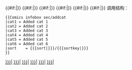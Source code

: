 {{#if:{{{cat1|}}}|[[Category:{{{cat1|}}}|{{{sort|}}}]]}}<!--
-->{{#if:{{{cat2|}}}|[[Category:{{{cat2|}}}|{{{sort|}}}]]}}<!--
-->{{#if:{{{cat3|}}}|[[Category:{{{cat3|}}}|{{{sort|}}}]]}}<!--
-->{{#if:{{{cat4|}}}|[[Category:{{{cat4|}}}|{{{sort|}}}]]}}<!--
-->{{#if:{{{cat5|}}}|[[Category:{{{cat5|}}}|{{{sort|}}}]]}}<!--
-->{{#if:{{{cat6|}}}|[[Category:{{{cat6|}}}|{{{sort|}}}]]}}<noinclude>
调用结构：
<pre>
{{Comics infobox sec/addcat
|cat1 = Added cat 1
|cat2 = Added cat 2
|cat3 = Added cat 3
|cat4 = Added cat 4
|cat5 = Added cat 5
|cat6 = Added cat 6
|sort    = {{{sort|}}}/{{{sortkey|}}}
}}
</pre>
</noinclude>